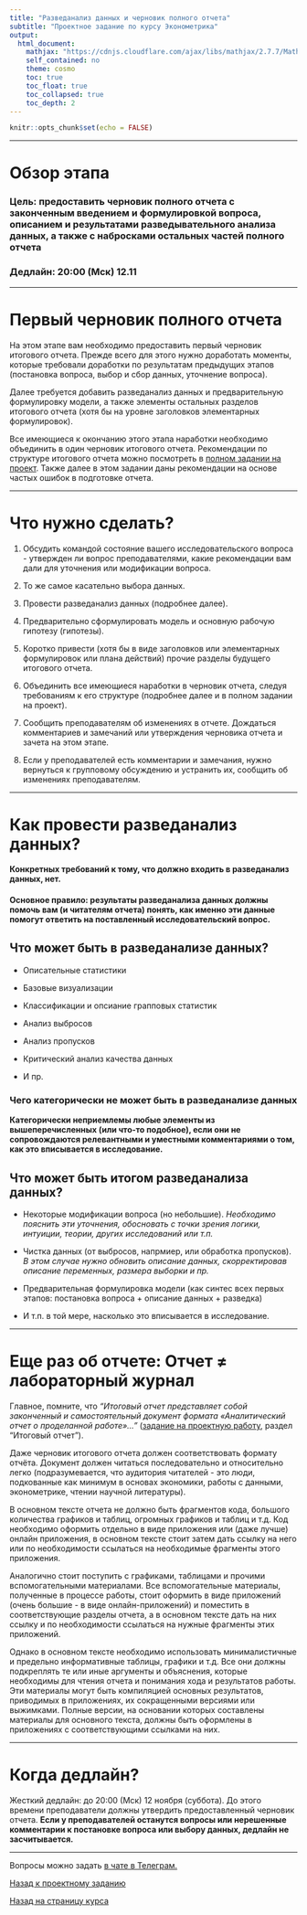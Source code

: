 ```yaml
---
title: "Разведанализ данных и черновик полного отчета"
subtitle: "Проектное задание по курсу Эконометрика"
output:  
  html_document:
    mathjax: "https://cdnjs.cloudflare.com/ajax/libs/mathjax/2.7.7/MathJax.js?config=TeX-MML-AM_CHTML"
    self_contained: no  
    theme: cosmo
    toc: true
    toc_float: true
    toc_collapsed: true
    toc_depth: 2
---
```


```r
knitr::opts_chunk$set(echo = FALSE)
```

---

# Обзор этапа

### **Цель:** предоставить черновик полного отчета с законченным введением и формулировкой вопроса, описанием и результатами разведывательного анализа данных, а также с набросками остальных частей полного отчета

### **Дедлайн:** 20:00 (Мск) 12.11

---

# Первый черновик полного отчета

На этом этапе вам необходимо предоставить первый черновик итогового отчета. Прежде всего для этого нужно доработать моменты, которые требовали доработки по результатам предыдущих этапов (постановка вопроса, выбор и сбор данных, уточнение вопроса).

Далее требуется добавить разведанализ данных и предварительную формулировку модели, а также элементы остальных разделов итогового отчета (хотя бы на уровне заголовков элементарных формулировок).

Все имеющиеся к окончанию этого этапа наработки необходимо объединить в один черновик итогового отчета. Рекомендации по структуре итогового отчета можно посмотреть в [полном задании на проект](project_task.html). Также далее в этом задании даны рекомендации на основе частых ошибок в подготовке отчета.

---

# Что нужно сделать?

1. Обсудить командой состояние вашего исследовательского вопроса - утвержден ли вопрос преподавателями, какие рекомендации вам дали для уточнения или модификации вопроса.

2. То же самое касательно выбора данных.

3. Провести разведанализ данных (подробнее далее).

4. Предварительно сформулировать модель и основную рабочую гипотезу (гипотезы). 

5. Коротко привести (хотя бы в виде заголовков или элементарных формулировок или плана действий) прочие разделы будущего итогового отчета.

6. Объединить все имеющиеся наработки в черновик отчета, следуя требованиям к его структуре (подробнее далее и в полном задании на проект). 

7. Сообщить преподавателям об изменениях в отчете. Дождаться комментариев и замечаний или утверждения черновика отчета и зачета на этом этапе.

8. Если у преподавателей есть комментарии и замечания, нужно вернуться к групповому обсуждению и устранить их, сообщить об изменениях преподавателям. 

---

# Как провести разведанализ данных?

**Конкретных требований к тому, что должно входить в разведанализ данных, нет.**

#### **Основное правило: результаты разведанализа данных должны помочь вам (и читателям отчета) понять, как именно эти данные помогут ответить на поставленный исследовательский вопрос.**

## Что может быть в разведанализе данных?

- Описательные статистики

- Базовые визуализации

- Классификации и опсиание грапповых статистик

- Анализ выбросов

- Анализ пропусков

- Критический анализ качества данных

- И пр.

### Чего категорически не может быть в разведанализе данных

**Категорически неприемлемы любые элементы из вышеперечисленных (или что-то подобное), если они не сопровождаются релевантными и уместными комментариями о том, как это вписывается в исследование.**

## Что может быть итогом разведанализа данных?

- Некоторые модификации вопроса (но небольшие). *Необходимо пояснить эти уточнения, обосновать с точки зрения логики, интуиции, теории, других исследований или т.п.*

- Чистка данных (от выбросов, напрмиер, или обработка пропусков). *В этом случае нужно обновить описание данных, скорректировав описание переменных, размера выборки и пр.*

- Предварительная формулировка модели (как синтес всех первых этапов: постановка вопроса + описание данных + разведка)

- И т.п. в той мере, насколько это вписывается в исследование.

---

# Еще раз об отчете: **Отчет $\neq$ лабораторный журнал**

Главное, помните, что *“Итоговый отчет представляет собой законченный и самостоятельный документ формата «Аналитический отчет о проделанной работе»...”* ([задание на проектную работу](project_task.html), раздел “Итоговый отчет”).

Даже черновик итогового отчета должен соответствовать формату отчёта. Документ должен читаться последовательно и относительно легко (подразумевается, что аудитория читателей - это люди, подкованные как минимум в основах экономики, работы с данными, эконометрике, чтении научной литературы).

В основном тексте отчета не должно быть фрагментов кода, большого количества графиков и таблиц, огромных графиков и таблиц и т.д. Код необходимо оформить отдельно в виде приложения или (даже лучше) онлайн приложения, в основном тексте стоит затем дать ссылку на него или по необходимости ссылаться на необходимые фрагменты этого приложения.

Аналогично стоит поступить с графиками, таблицами и прочими вспомогательными материалами. Все вспомогательные материалы, полученные в процессе работы, стоит оформить в виде приложений (очень большие - в виде онлайн-приложений) и поместить в соответствующие разделы отчета, а в основном тексте дать на них ссылку и по необходимости ссылаться на нужные фрагменты этих приложений.

Однако в основном тексте необходимо использовать минималистичные и предельно информативные таблицы, графики и т.д. Все они должны подкреплять те или иные аргументы и объяснения, которые необходимы для чтения отчета и понимания хода и результатов работы. Эти материалы могут быть компиляцией основных результатов, приводимых в приложениях, их сокращенными версиями или выжимками. Полные версии, на основании которых составлены материалы для основного текста, должны быть оформлены в приложениях с соответствующими ссылками на них.

---

# Когда дедлайн? 

Жесткий дедлайн: до 20:00 (Мск) 12 ноября (суббота). До этого времени преподаватели должны утвердить предоставленный черновик отчета. **Если у преподавателей останутся вопросы или нерешенные комментарии к постановке вопроса или выбору данных, дедлайн не засчитывается.**

---

Вопросы можно задать [в чате в Телеграм.](https://t.me/+0kRsodLpmzRmZjEy)

[Назад к проектному заданию](project_task.html)

[Назад на страницу курса](../ecox22.html)
